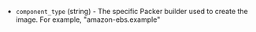 <!-- Code generated from the comments of the Config struct in datasource/hcp-packer-image/data.go; DO NOT EDIT MANUALLY -->

- `component_type` (string) - The specific Packer builder used to create the image.
  For example, "amazon-ebs.example"

<!-- End of code generated from the comments of the Config struct in datasource/hcp-packer-image/data.go; -->
